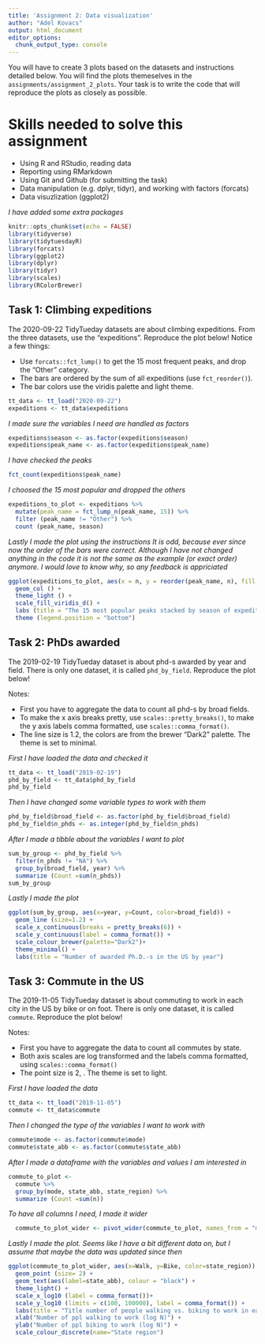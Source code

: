 ```yaml
---
title: 'Assignment 2: Data visualization'
author: "Adel Kovacs"
output: html_document
editor_options: 
  chunk_output_type: console
---
```


You will have to create 3 plots based on the datasets and instructions detailed below. You will find the plots themeselves in the `assignments/assignment_2_plots`. Your task is to write the code that will reproduce the plots as closely as possible.

# Skills needed to solve this assignment

-   Using R and RStudio, reading data
-   Reporting using RMarkdown
-   Using Git and Github (for submitting the task)
-   Data manipulation (e.g. dplyr, tidyr), and working with factors (forcats)
-   Data visuzlization (ggplot2)

*I have added some extra packages*

```r
knitr::opts_chunk$set(echo = FALSE)
library(tidyverse)
library(tidytuesdayR)
library(forcats)
library(ggplot2)
library(dplyr)
library(tidyr)
library(scales)
library(RColorBrewer)
```

## Task 1: Climbing expeditions

The 2020-09-22 TidyTueday datasets are about climbing expeditions. From the three datasets, use the "expeditions". Reproduce the plot below! Notice a few things:

-   Use `forcats::fct_lump()` to get the 15 most frequent peaks, and drop the "Other" category.
-   The bars are ordered by the sum of all expeditions (use `fct_reorder()`).
-   The bar colors use the viridis palette and light theme.

```r
tt_data <- tt_load("2020-09-22")
expeditions <- tt_data$expeditions
```

*I made sure the variables I need are handled as factors*
```r
expeditions$season <- as.factor(expeditions$season)
expeditions$peak_name <- as.factor(expeditions$peak_name)
```

*I have checked the peaks*

```r
fct_count(expeditions$peak_name)
```

*I choosed the 15 most popular and dropped the others*

```r
expeditions_to_plot <- expeditions %>%
  mutate(peak_name = fct_lump_n(peak_name, 15)) %>%
  filter (peak_name != "Other") %>%
  count (peak_name, season)
```

*Lastly I made the plot using the instructions*
*It is odd, because ever since now the order of the bars were correct. Although I have not changed anything in the code it is not the same as the example (or exact order) anymore. I would love to know why, so any feedback is appriciated*

```r
ggplot(expeditions_to_plot, aes(x = n, y = reorder(peak_name, n), fill = season)) +
  geom_col () +
  theme_light () +
  scale_fill_viridis_d() +
  labs (title = "The 15 most popular peaks stacked by season of expedition", x = "Number of expeditions", y = NULL) +
  theme (legend.position = "bottom")
```

## Task 2: PhDs awarded

The 2019-02-19 TidyTueday dataset is about phd-s awarded by year and field. There is only one dataset, it is called `phd_by_field`. Reproduce the plot below!

Notes:

-   First you have to aggregate the data to count all phd-s by broad fields.
-   To make the x axis breaks pretty, use `scales::pretty_breaks()`, to make the y axis labels comma formatted, use `scales::comma_format()`.
-   The line size is 1.2, the colors are from the brewer "Dark2" palette. The theme is set to minimal.

*First I have loaded the data and checked it*

```r
tt_data <- tt_load("2019-02-19")
phd_by_field <- tt_data$phd_by_field
phd_by_field
```

*Then I have changed some variable types to work with them*

```r
phd_by_field$broad_field <- as.factor(phd_by_field$broad_field)
phd_by_field$n_phds <- as.integer(phd_by_field$n_phds)
```

*After I made a tibble about the variables I want to plot*

```r
sum_by_group <- phd_by_field %>%
  filter(n_phds != "NA") %>%
  group_by(broad_field, year) %>%
  summarize (Count =sum(n_phds))
sum_by_group
```

*Lastly I made the plot*

```r
ggplot(sum_by_group, aes(x=year, y=Count, color=broad_field)) +
  geom_line (size=1.2) +
  scale_x_continuous(breaks = pretty_breaks(6)) +
  scale_y_continuous(label = comma_format()) +
  scale_colour_brewer(palette="Dark2")+
  theme_minimal() +
  labs(title = "Number of awarded Ph.D.-s in the US by year") 
```


## Task 3: Commute in the US

The 2019-11-05 TidyTueday dataset is about commuting to work in each city in the US by bike or on foot. There is only one dataset, it is called `commute`. Reproduce the plot below!

Notes:

-   First you have to aggregate the data to count all commutes by state.
-   Both axis scales are log transformed and the labels comma formatted, using `scales::comma_format()`
-   The point size is 2, . The theme is set to light.

*First I have loaded the data*

```r
tt_data <- tt_load("2019-11-05")
commute <- tt_data$commute
```

*Then I changed the type of the variables I want to work with*

```r
commute$mode <- as.factor(commute$mode)
commute$state_abb <- as.factor(commute$state_abb)
```

*After I made a dataframe with the variables and values I am interested in*

```r
commute_to_plot <- 
  commute %>%
  group_by(mode, state_abb, state_region) %>%
  summarize (Count =sum(n))
```

*To have all columns I need, I made it wider*

```r
  commute_to_plot_wider <- pivot_wider(commute_to_plot, names_from = "mode", values_from = "Count")
```

*Lastly I made the plot. Seems like I have a bit different data on, but I assume that maybe the data was updated since then*

```r
ggplot(commute_to_plot_wider, aes(x=Walk, y=Bike, color=state_region)) +
  geom_point (size= 2) +
  geom_text(aes(label=state_abb), colour = "black") +
  theme_light() +
  scale_x_log10 (label = comma_format())+
  scale_y_log10 (limits = c(100, 100000), label = comma_format()) +
  labs(title = "Title number of people walking vs. biking to work in each USA state") +
  xlab("Number of ppl walking to work (log N)") +
  ylab("Number of ppl biking to work (log N)") +
  scale_colour_discrete(name="State region")
```

